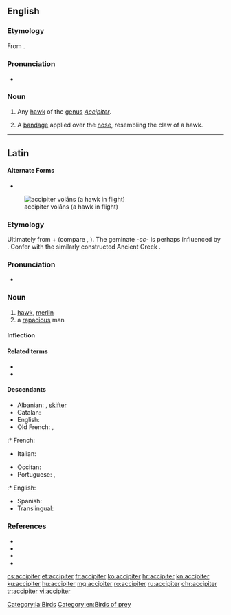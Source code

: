{{also|Accipiter}}
==English==

===Etymology===
From {{etyl|la|en}} {{m|la|accipiter||hawk}}.

===Pronunciation===
* {{a|US}} {{IPA|/æk.ˈsɪp.ə.tɚ/|lang=en}}

===Noun===
{{en-noun}}

# {{lb|en|ornithology}} Any [[hawk]] of the [[genus]] ''[[Accipiter]]''.
# {{lb|en|medical|surgery}} A [[bandage]] applied over the [[nose]], resembling the claw of a hawk.

----

==Latin==
====Alternate Forms====
* {{alter|la|*auceptor||Vulgar Latin}}
[[File:Accipiter nisus -in flight-8-4c.jpg|thumb|accipiter volāns (a hawk in flight)]]

===Etymology===
Ultimately from {{der|la|ine-pro|*h₂eḱ-|*h₂eḱus|sharp}} + {{m|ine-pro|*péth₂r̥||feather, wing}} (compare {{m|la|acus}}, {{m|la|penna}}). The geminate ''-cc-'' is perhaps influenced by {{m|la|accipiō||take, seize}}. Confer with the similarly constructed Ancient Greek {{m|grc|ὠκύπτερος||swift-winged}}.

===Pronunciation===
* {{la-IPA|eccl=yes}}

===Noun===
{{la-noun|accipiter|accipitris|m|third}}

# [[hawk]], [[merlin]]
# a [[rapacious]] man

====Inflection====
{{la-decl-3rd|accipiter}}

====Related terms====
* {{l|la|accipio|accipiō}}
* {{l|la|astur}}

====Descendants====
{{top2}}
* Albanian: {{l|sq|qift}}, [[skifter]]
* Catalan: {{l|ca|astor}}
* English: {{l|en|accipiter}}
* Old French: {{l|fro|hostur}}, {{l|fro|ostur}}
:* French: {{l|fr|autour}}
* Italian: {{l|it|astore}}
{{mid2}}
* Occitan: {{l|oc|astor}}
* Portuguese: {{l|pt|açor}}, {{l|pt|Açores}}
:* English: {{l|en|Azores}}
* Spanish: {{l|es|azor}}
* Translingual: {{l|mul|Accipiter}}
{{bottom}}

===References===
* {{R:L&S}}
* {{R:Elementary Lewis}}
* {{R:Gaffiot}}
* {{R:Peck}}

[[Category:la:Birds]]
[[Category:en:Birds of prey]]

[[cs:accipiter]]
[[et:accipiter]]
[[fr:accipiter]]
[[ko:accipiter]]
[[hr:accipiter]]
[[kn:accipiter]]
[[ku:accipiter]]
[[hu:accipiter]]
[[mg:accipiter]]
[[ro:accipiter]]
[[ru:accipiter]]
[[chr:accipiter]]
[[tr:accipiter]]
[[vi:accipiter]]